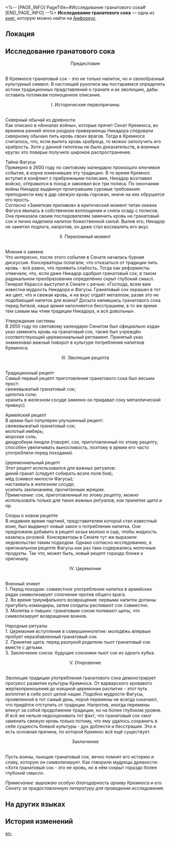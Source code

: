 <%-- [PAGE_INFO]
PageTitle=#Исследование гранатового сока#
[END_PAGE_INFO] --%>
{{Дополнить}}
{{Книга Инфобокс
|id           = 456
|partIds      = 190765
|Название     = 
|Изображение  = Предмет Книга Амфореус 2.png
|Мир          = Амфореус
|Томов        = 1
|Автор        = <!--нужно добавить-->
|Описание     = Предупреждение: не рекомендуется к чтению любителям гранатового сока, будьте осторожны.
|Том1         = {{tx}}
|Источник1    = {{tx|Отсутствует источник}}
|Персонажи    = 
|Фракции      = 
}}
'''Исследование гранатового сока''' — одна из [[Книги|книг]], которую можно найти на [[Амфореус]].

==Локация==
{{Отметка карты|<!--название карты-->|<!--id отметки-->}}

==Исследование гранатового сока==
<div align="center">Предисловие</div><br />В Кремносе гранатовый сок - это не только напиток, но и своеобразный культурный символ. В настоящей рукописи мы постараемся определить истоки традиционных представлений о гранате и их эволюцию, дабы оставить потомкам полноценное описание.

<div align="center">I. Исторические первопричины</div><br />Скверный обычай из древности<br />
Как описано в «Анналах войны», которые прячет Сенат Кремноса, во времена ранней эпохи раздора приверженцы Никадора следовали скверному обычаю пить кровь своих врагов. Тогда в Кремносе считалось, что, если выпить кровь храбреца, то можно заполучить его храбрость. Хотя у данной гипотезы не было доказательств, в военных кругах это поверье получило широкое распространение.

Тайна Фагусы<br />
Примерно в 2600 году по световому календарю произошло ключевое событие, в корне изменившее эту традицию. В то время Кремнос вступил в конфликт с прибрежными полисами, Никадор возглавил войско, отправился в поход и завоевал все три полиса. По окончании войны Никадор выдвинул проигравшим суровые требования: преподнести ему в дар свежую кровь горожан, иначе на них обрушится его ярость.<br />
Согласно «Заметкам приливов» в критический момент титан океана Фагуса явилась в собственном воплощении и сняла осаду с полисов. Она приказала своим последователям заменить кровь на гранатовый сок и лично наделила напиток божественной силой. Выпив его, Никадор не заметил подлога, напротив, он даже стал восхвалять его вкус.

<div align="center">II. Переломный момент</div><br />Мнения о замене<br />
Что интересно, после этого события в Сенате началась бурная дискуссия. Консерваторы полагали, что отказаться от традиции пить кровь - всё равно, что проявить слабость. Тогда как реформисты отмечали, что, если даже Никадор одобрил гранатовый сок, в таком радикальном преобразовании определённо скрыт глубокий смысл.<br />
Генерал Керассо выступил в Сенате с речью: «Господа, всем вам известна мудрость Никадора и Фагусы. Гранатовый сок окрашен в тот же цвет, что и свежая кровь, и на вкус отдаёт металлом, разве это не подобающий напиток для воина? Досыта напившись гранатового сока перед битвой, наша армия наполняется бесстрашием, в то же время тем самым мы чтим традиции Никадора, и все довольны».

Утверждение системы<br />
В 2650 году по световому календарю Сенатом был официально издан указ заменить кровь на гранатовый сок, также был учреждён соответствующий церемониальный регламент. Принятый указ знаменовал важный поворот в культуре потребления напитков Кремноса.

<div align="center">III. Эволюция рецепта</div><br />Традиционный рецепт<br />
Самый первый рецепт приготовления гранатового сока был весьма прост:<br />
свежевыжатый гранатовый сок;<br />
щепотка соли;<br />
хранить в железном сосуде (именно он придавал соку металлический привкус).

Армейский рецепт<br />
В армии был популярен улучшенный рецепт:<br />
свежевыжатый гранатовый сок;<br />
молотый имбирь;<br />
морская соль;<br />
дендробиум линдли (говорят, сок, приготовленный по этому рецепту, способен увеличивать выносливость, поэтому в армии его часто употребляли перед походами).

Церемониальный рецепт<br />
Этот рецепт использовался для важных ритуалов:<br />
дикий гранат (следует собирать возле поля боя);<br />
мёд (символ милости Фагусы);<br />
настаивать в железном сосуде;<br />
усилить заклинанием, прочитанным жрецом.<br />
''Примечание: сок, приготовленный по этому рецепту, можно использовать только для таких важных ритуалов, как принятие щита и пр.''

Споры о новом рецепте<br />
В недавнее время партией, представителем которой стал известный воин, был выдвинут новый закон о потреблении напитка. Они предложили добавить в рецепт козье молоко и сыр, чтобы жидкость казалась розовой. Консерваторы в Сенате тут же выразили недовольство таким подходом. Однако согласно исследованию, в оригинальном рецепте Фагусы как раз таки содержались молочные продукты. Так что, может быть, новый рецепт гораздо ближе к оригиналу.

<div align="center">IV. Церемонии</div><br />Военный этикет<br />
1. Перед походом: совместное употребление напитка в армейских рядах символизирует сплочение против общего врага.<br />
2. Во время триумфального возвращения: первыми напиток должны пригубить командиры, затем солдаты распивают сок совместно.<br />
3. Молитва о павших: гранатовым соком поливают щиты, что символизирует возвращение воинов.

Народные ритуалы<br />
1. Церемония вступления в совершеннолетие: молодёжь впервые пробует неразбавленный гранатовый сок.<br />
2. Принятие щита: перед разлукой родители пьют гранатовый сок вместе с детьми.<br />
3. Заключение союза: будущие союзники пьют сок из одного кубка.

<div align="center">V. Откровение</div><br />Эволюция традиции употребления гранатового сока демонстрирует прогресс развития культуры Кремноса. От варварского кровавого жертвоприношения до изящной церемонии распития - этот путь воплотил в себе рост целой нации. Подобно мудрости Фагусы, проявленной в тот самый день, порой перемены не всегда означают, что придётся отступить от традиции. Напротив, иногда перемены влекут за собой продолжение традиции, но на более глубоком уровне.<br />
И всё же нельзя недооценивать тот факт, что гранатовый сок смог заменить свежую кровь только потому, что ему удалось сохранить в себе сущность боевой культуры - дух доблести и бесстрашия. Это и есть основная причина, по которой Кремнос всё ещё существует.

<div align="center">Заключение</div><br />Пусть воины, пьющие гранатовый сок, вечно помнят его историю и славу, которую он символизирует. Как говорили мудрецы древности: «Хотя гранатовый сок - это не кровь, но в нём сокрыт гораздо более глубокий смысл».

''Примечание: выражаю особую благодарность архиву Кремноса и его Сенату за предоставленную литературу для проведения исследования.''

==На других языках==
{{На других языках
|en   = On Pomegranate Juice
|zhs  = 石榴汁考
|zht  = 石榴汁考
|ja   = ザクロジュース考
|ko   = 석류즙 고찰
|es   = Sobre el jugo de granada
|fr   = À propos du jus de grenade
|ru   = Исследование гранатового сока
|th   = การค้นคว้าน้ำทับทิม
|vi   = Nghiên Cứu Về Nước Ép Lựu
|de   = Studie über Granatapfelsaft
|id   = Penelitian Jus Delima
|pt   = Sobre o Suco de Romã
}}

==История изменений==
{{История изменений|3.5}}

[[en:]]